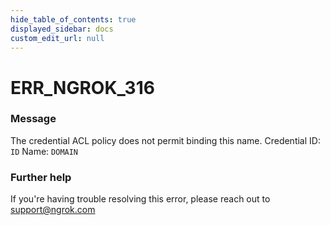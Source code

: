 ```yaml
---
hide_table_of_contents: true
displayed_sidebar: docs
custom_edit_url: null
---
```



# ERR_NGROK_316

### Message

The credential ACL policy does not permit binding this name.
Credential ID: `ID`
Name: `DOMAIN`

### Further help

If you're having trouble resolving this error, please reach out to [support@ngrok.com](mailto:support@ngrok.com?subject=Help%20with%20ERR_NGROK_316)

<ErrorDetails error="err_ngrok_316" />
